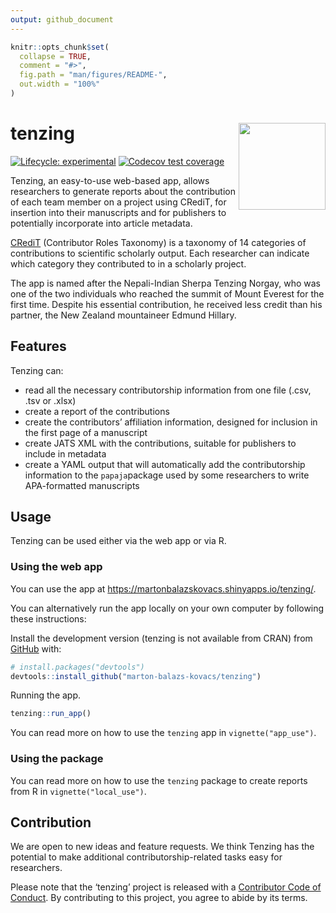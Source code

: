 ```yaml
---
output: github_document
---
```


<!-- README.md is generated from README.Rmd. Please edit that file -->

```r
knitr::opts_chunk$set(
  collapse = TRUE,
  comment = "#>",
  fig.path = "man/figures/README-",
  out.width = "100%"
)
```

# tenzing <a href='https://marton-balazs-kovacs.github.io/tenzing/'><img src='man/figures/logo.png' align="right" height="139" /></a>

<!-- badges: start -->
[![Lifecycle: experimental](https://img.shields.io/badge/lifecycle-experimental-orange.svg)](https://www.tidyverse.org/lifecycle/#experimental)
[![Codecov test coverage](https://codecov.io/gh/marton-balazs-kovacs/tenzing/branch/master/graph/badge.svg)](https://codecov.io/gh/marton-balazs-kovacs/tenzing?branch=master)
<!-- badges: end -->

Tenzing, an easy-to-use web-based app, allows researchers to generate reports about the contribution of each team member on a project using CRediT, for insertion into their manuscripts and for publishers to potentially incorporate into article metadata.

[CRediT](https://www.casrai.org/credit.html) (Contributor Roles Taxonomy) is a taxonomy of 14 categories of contributions to scientific scholarly output. Each researcher can indicate which category they contributed to in a scholarly project.

The app is named after the Nepali-Indian Sherpa Tenzing Norgay, who was one of the two individuals who reached the summit of Mount Everest for the first time. Despite his essential contribution, he received less credit than his partner, the New Zealand mountaineer Edmund Hillary.

## Features

Tenzing can:

* read all the necessary contributorship information from one file (.csv, .tsv or .xlsx)
* create a report of the contributions
* create the contributors' affiliation information, designed for inclusion in the first page of a manuscript
* create JATS XML with the contributions, suitable for publishers to include in metadata
* create a YAML output that will automatically add the contributorship information to the `papaja`package used by some researchers to write APA-formatted manuscripts

## Usage

Tenzing can be used either via the web app or via R.

### Using the web app

You can use the app at [https://martonbalazskovacs.shinyapps.io/tenzing/](https://martonbalazskovacs.shinyapps.io/tenzing/).

You can alternatively run the app locally on your own computer by following these instructions:

Install the development version (tenzing is not available from CRAN) from [GitHub](https://github.com/) with:

``` r
# install.packages("devtools")
devtools::install_github("marton-balazs-kovacs/tenzing")
```

Running the app.

``` r
tenzing::run_app()
```

You can read more on how to use the `tenzing` app in `vignette("app_use")`.

### Using the package

You can read more on how to use the `tenzing` package to create reports from R in `vignette("local_use")`.

## Contribution

We are open to new ideas and feature requests. We think Tenzing has the potential to make additional contributorship-related tasks easy for researchers.

Please note that the 'tenzing' project is released with a
  [Contributor Code of Conduct](CODE_OF_CONDUCT.md).
  By contributing to this project, you agree to abide by its terms.
